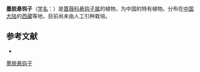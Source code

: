 {{Speciesbox
| name = 墨脱悬钩子
| status = 
| status_system = 
| image =
| genus = Rubus
| species = metoensis
| authority = Yu et Lu
}}

'''墨脱悬钩子'''（[[学名|学名]]：{{lang|la|''Rubus metoensis''}}）是[[蔷薇科|蔷薇科]][[悬钩子属|悬钩子属]]的植物，为中国的特有植物。分布在[[中国大陆|中国大陆]]的[[西藏|西藏]]等地，目前尚未由人工引种栽培。

== 参考文献 ==
<div class="references-small">
* {{cite web| url =http://www.bioinfo.cn/db05/KmzwSpecies.php?action=view&id=19310| title =墨脱悬钩子| work =《中国高等植物数据库全库》| publisher =中国科学院微生物研究所| author =昆明植物研究所| accessdate =2009-02-25| deadurl =yes| archiveurl =https://web.archive.org/web/20160305095753/http://www.bioinfo.cn/db05/KmzwSpecies.php?action=view&id=19310| archivedate =2016-03-05}}
</div>
{{Taxonbar|from=Q10931329}}

[[Category:悬钩子属|墨脱悬钩子]]


{{植物小作品}}